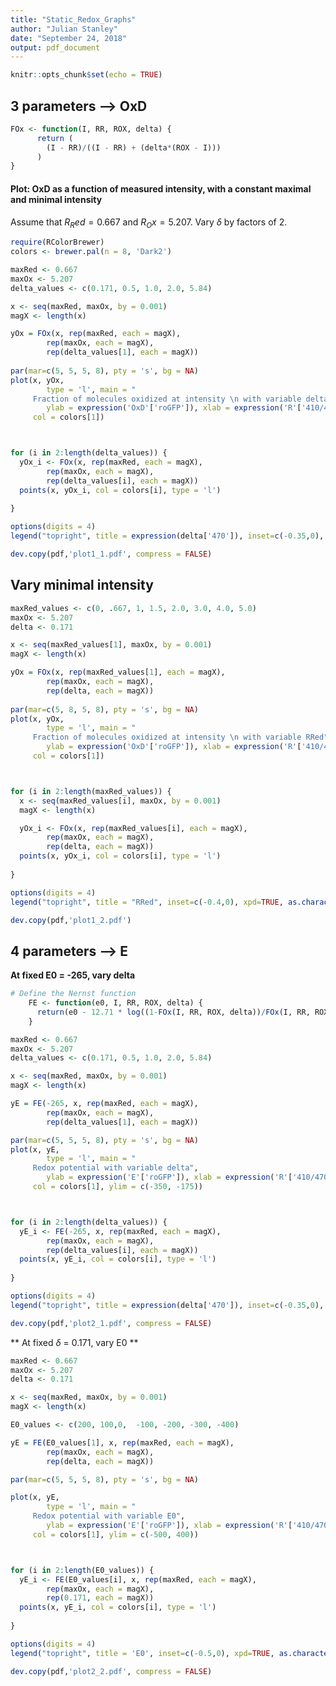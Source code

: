 ---
title: "Static_Redox_Graphs"
author: "Julian Stanley"
date: "September 24, 2018"
output: pdf_document
---

```{r setup, include=FALSE}
knitr::opts_chunk$set(echo = TRUE)
```

## 3 parameters --> OxD

```{r}
FOx <- function(I, RR, ROX, delta) {
      return (
        (I - RR)/((I - RR) + (delta*(ROX - I)))
      )
}
``` 

#### Plot: OxD as a function of measured intensity, with a constant maximal and minimal intensity

Assume that $R_Red = 0.667$ and $R_Ox = 5.207$. Vary $\delta$ by factors of 2. 


```{r}
require(RColorBrewer)
colors <- brewer.pal(n = 8, 'Dark2')

maxRed <- 0.667
maxOx <- 5.207
delta_values <- c(0.171, 0.5, 1.0, 2.0, 5.84)

x <- seq(maxRed, maxOx, by = 0.001)
magX <- length(x)

yOx = FOx(x, rep(maxRed, each = magX), 
        rep(maxOx, each = magX), 
        rep(delta_values[1], each = magX))
     
par(mar=c(5, 5, 5, 8), pty = 's', bg = NA)   
plot(x, yOx,
        type = 'l', main = "
     Fraction of molecules oxidized at intensity \n with variable delta",
        ylab = expression('OxD'['roGFP']), xlab = expression('R'['410/470']),
     col = colors[1])



for (i in 2:length(delta_values)) {
  yOx_i <- FOx(x, rep(maxRed, each = magX), 
        rep(maxOx, each = magX), 
        rep(delta_values[i], each = magX))
  points(x, yOx_i, col = colors[i], type = 'l')
  
}

options(digits = 4)
legend("topright", title = expression(delta['470']), inset=c(-0.35,0), xpd=TRUE, as.character(format(delta_values, nsmall = 3)), pch = rep(19, each = 6), col = colors[1:length(delta_values)])

dev.copy(pdf,'plot1_1.pdf', compress = FALSE)
```

## Vary minimal intensity
```{r}
maxRed_values <- c(0, .667, 1, 1.5, 2.0, 3.0, 4.0, 5.0)
maxOx <- 5.207
delta <- 0.171

x <- seq(maxRed_values[1], maxOx, by = 0.001)
magX <- length(x)

yOx = FOx(x, rep(maxRed_values[1], each = magX), 
        rep(maxOx, each = magX), 
        rep(delta, each = magX))
     
par(mar=c(5, 8, 5, 8), pty = 's', bg = NA)   
plot(x, yOx,
        type = 'l', main = "
     Fraction of molecules oxidized at intensity \n with variable RRed",
        ylab = expression('OxD'['roGFP']), xlab = expression('R'['410/470']),
     col = colors[1])



for (i in 2:length(maxRed_values)) {
  x <- seq(maxRed_values[i], maxOx, by = 0.001)
  magX <- length(x)

  yOx_i <- FOx(x, rep(maxRed_values[i], each = magX), 
        rep(maxOx, each = magX), 
        rep(delta, each = magX))
  points(x, yOx_i, col = colors[i], type = 'l')
  
}

options(digits = 4)
legend("topright", title = "RRed", inset=c(-0.4,0), xpd=TRUE, as.character(format(maxRed_values, nsmall = 2)), pch = rep(19, each = 6), col = colors[1:length(maxRed_values)])

dev.copy(pdf,'plot1_2.pdf')
```

## 4 parameters --> E

**At fixed E0 = -265, vary delta**

```{r}
# Define the Nernst function
    FE <- function(e0, I, RR, ROX, delta) {
      return(e0 - 12.71 * log((1-FOx(I, RR, ROX, delta))/FOx(I, RR, ROX, delta)))
    }

``` 

```{r}
maxRed <- 0.667
maxOx <- 5.207
delta_values <- c(0.171, 0.5, 1.0, 2.0, 5.84)

x <- seq(maxRed, maxOx, by = 0.001)
magX <- length(x)

yE = FE(-265, x, rep(maxRed, each = magX), 
        rep(maxOx, each = magX), 
        rep(delta_values[1], each = magX))

par(mar=c(5, 5, 5, 8), pty = 's', bg = NA)   
plot(x, yE,
        type = 'l', main = "
     Redox potential with variable delta",
        ylab = expression('E'['roGFP']), xlab = expression('R'['410/470']),
     col = colors[1], ylim = c(-350, -175))



for (i in 2:length(delta_values)) {
  yE_i <- FE(-265, x, rep(maxRed, each = magX), 
        rep(maxOx, each = magX), 
        rep(delta_values[i], each = magX))
  points(x, yE_i, col = colors[i], type = 'l')
  
}

options(digits = 4)
legend("topright", title = expression(delta['470']), inset=c(-0.35,0), xpd=TRUE, as.character(format(delta_values, nsmall = 3)), pch = rep(19, each = 6), col = colors[1:6])

dev.copy(pdf,'plot2_1.pdf', compress = FALSE)

```

** At fixed $\delta$ = 0.171, vary E0 **


```{r}
maxRed <- 0.667
maxOx <- 5.207
delta <- 0.171

x <- seq(maxRed, maxOx, by = 0.001)
magX <- length(x)

E0_values <- c(200, 100,0,  -100, -200, -300, -400)

yE = FE(E0_values[1], x, rep(maxRed, each = magX), 
        rep(maxOx, each = magX), 
        rep(delta, each = magX))

par(mar=c(5, 5, 5, 8), pty = 's', bg = NA) 

plot(x, yE,
        type = 'l', main = "
     Redox potential with variable E0",
        ylab = expression('E'['roGFP']), xlab = expression('R'['410/470']),
     col = colors[1], ylim = c(-500, 400))



for (i in 2:length(E0_values)) {
  yE_i <- FE(E0_values[i], x, rep(maxRed, each = magX), 
        rep(maxOx, each = magX), 
        rep(0.171, each = magX))
  points(x, yE_i, col = colors[i], type = 'l')
  
}

options(digits = 4)
legend("topright", title = 'E0', inset=c(-0.5,0), xpd=TRUE, as.character(format(E0_values, nsmall = 3)), pch = rep(19, each = length(E0_values)), col = colors[1:length(E0_values)])

dev.copy(pdf,'plot2_2.pdf', compress = FALSE)

```



